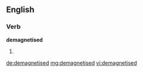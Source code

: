 ==English==

===Verb===
'''demagnetised'''

# {{past of|[[demagnetise]]}}

[[de:demagnetised]]
[[mg:demagnetised]]
[[vi:demagnetised]]